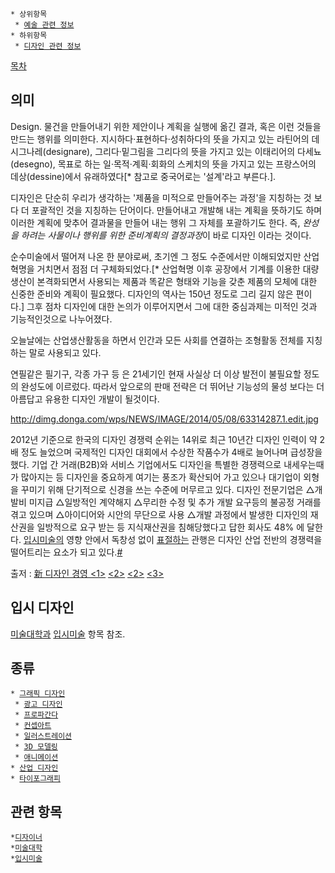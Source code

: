  * 상위항목
  * [[예술 관련 정보]]
 * 하위항목
  * [[디자인 관련 정보]]


[[목차]]

== 의미 ==
Design. 물건을 만들어내기 위한 제안이나 계획을 실행에 옮긴 결과, 혹은 이런 것들을 만드는 행위를 의미한다. 지시하다·표현하다·성취하다의 뜻을 가지고 있는 라틴어의 데시그나레(designare), 그리다·밑그림을 그리다의 뜻을 가지고 있는 이태리어의 다세뇨(desegno), 목표로 하는 일·목적·계획·회화의 스케치의 뜻을 가지고 있는 프랑스어의 데상(dessine)에서 유래하였다[* 참고로 중국어로는 '설계'라고 부른다.].

디자인은 단순히 우리가 생각하는 '제품을 미적으로 만들어주는 과정'을 지칭하는 것 보다 더 포괄적인 것을 지칭하는 단어이다. 만들어내고 개발해 내는 계획을 뜻하기도 하며 이러한 계획에 맞추어 결과물을 만들어 내는 행위 그 자체를 포괄하기도 한다. 즉, ''완성을 하려는 사물이나 행위를 위한 준비계획의 결정과정''이 바로 디자인 이라는 것이다.

순수미술에서 떨어져 나온 한 분야로써, 초기엔 그 정도 수준에서만 이해되었지만 산업혁명을 거치면서 점점 더 구체화되었다.[* 산업혁명 이후 공장에서 기계를 이용한 대량 생산이 본격화되면서 사용되는 제품과 똑같은 형태와 기능을 갖춘 제품의 모체에 대한 신중한 준비와 계획이 필요했다. 디자인의 역사는 150년 정도로 그리 길지 않은 편이다.] 그후 점차 디자인에 대한 논의가 이루어지면서 그에 대한 중심과제는 미적인 것과 기능적인것으로 나누어졌다.  

오늘날에는 산업생산활동을 하면서 인간과 모든 사회를 연결하는 조형활동 전체를 지칭하는 말로 사용되고 있다.

연필같은 필기구, 각종 가구 등 은 21세기인 현재 사실상 더 이상 발전이 불필요할 정도의 완성도에 이르렀다. 따라서 앞으로의 판매 전략은 더 뛰어난 기능성의 물성 보다는 더 아름답고 유용한 디자인 개발이 될것이다.

http://dimg.donga.com/wps/NEWS/IMAGE/2014/05/08/63314287.1.edit.jpg

2012년 기준으로 한국의 디자인 경쟁력 순위는 14위로 최근 10년간 디자인 인력이 약 2배 정도 늘었으며 국제적인 디자인 대회에서 수상한 작품수가 4배로 늘어나며 급성장을 했다. 기업 간 거래(B2B)와 서비스 기업에서도 디자인을 특별한 경쟁력으로 내세우는때가 많아지는 등 디자인을 중요하게 여기는 풍조가 확산되어 가고 있으나 대기업이 외형을 꾸미기 위해 단기적으로 신경을 쓰는 수준에 머무르고 있다. 디자인 전문기업은 △개발비 미지급 △일방적인 계약해지 △무리한 수정 및 추가 개발 요구등의 불공정 거래를 겪고 있으며 △아이디어와 시안의 무단으로 사용 △개발 과정에서 발생한 디자인의 재산권을 일방적으로 요구 받는 등 지식재산권을 침해당했다고 답한 회사도 48% 에 달한다. [[입시미술]]의 영향 안에서 독창성 없이 [[표절]]하는 관행은 디자인 산업 전반의 경쟁력을 떨어트리는 요소가 되고 있다.[http://www.todayhumor.co.kr/board/view.php?table=humordata&no=1569766&s_no=1569766&kind=search&page=1&keyfield=subject&keyword=%ED%91%9C%EC%A0%88 #]

출저 : [http://news.donga.com/3/all/20140427/63088739/1 新 디자인 경영 <1>] [http://news.donga.com/3/all/20140428/63113556/1 <2>] [http://news.donga.com/3/all/20140428/63113796/1 <2>]  [http://news.donga.com/3/all/20140507/63313800/1 <3>]

== 입시 디자인 ==
[[미술대학]]과 [[입시미술]] 항목 참조.


== 종류 ==
 * [[그래픽 디자인]]
  * [[광고 디자인]] 
  * [[프로파간다]]
  * [[컨셉아트]]
  * [[일러스트레이션]]
  * [[3D 모델링]]
  * [[애니메이션]]
 * [[산업 디자인]]
 * [[타이포그래피]]


== 관련 항목 ==
 *[[디자이너]]
 *[[미술대학]]
 *[[입시미술]]
